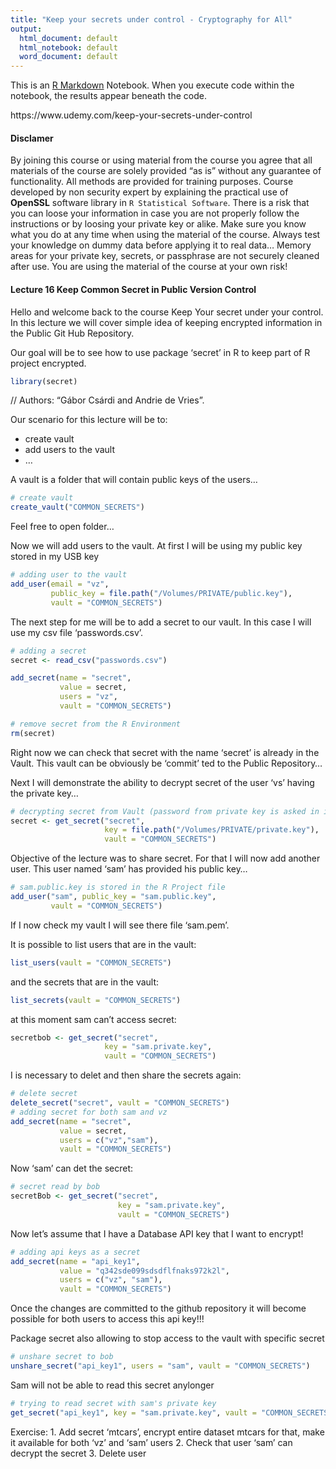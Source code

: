 ```yaml
---
title: "Keep your secrets under control - Cryptography for All"
output:
  html_document: default
  html_notebook: default
  word_document: default
---
```


This is an [R Markdown](http://rmarkdown.rstudio.com) Notebook. When you execute code within the notebook, the results appear beneath the code. 

https://www.udemy.com/keep-your-secrets-under-control

#### Disclamer

By joining this course or using material from the course you agree that all materials of the course are solely provided "as is" without any guarantee of functionality. All methods are provided for training purposes. Course developed by non security expert by explaining the practical use of **OpenSSL** software library in `R Statistical Software`. There is a risk that you can loose your information in case you are not properly follow the instructions or by loosing your private key or alike. Make sure you know what you do at any time when using the material of the course. Always test your knowledge on dummy data before applying it to real data... Memory areas for your private key, secrets, or passphrase are not securely cleaned after use. You are using the material of the course at your own risk!

#### Lecture 16 Keep Common Secret in Public Version Control

Hello and welcome back to the course Keep Your secret under your control. In this lecture we will cover simple idea of keeping encrypted information in the Public Git Hub Repository. 

Our goal will be to see how to use package 'secret' in R to keep part of R project encrypted.

```r
library(secret)
```

// Authors: "Gábor Csárdi and Andrie de Vries".

Our scenario for this lecture will be to:

* create vault
* add users to the vault
* ...

A vault is a folder that will contain public keys of the users...

```r
# create vault
create_vault("COMMON_SECRETS")
```

Feel free to open folder...

Now we will add users to the vault. At first I will be using my public key stored in my USB key

```r
# adding user to the vault
add_user(email = "vz",
         public_key = file.path("/Volumes/PRIVATE/public.key"),
         vault = "COMMON_SECRETS")
```

The next step for me will be to add a secret to our vault. In this case I will use my csv file 'passwords.csv'. 

```r
# adding a secret
secret <- read_csv("passwords.csv")

add_secret(name = "secret", 
           value = secret,
           users = "vz",
           vault = "COMMON_SECRETS")

# remove secret from the R Environment
rm(secret)
```

Right now we can check that secret with the name 'secret' is already in the Vault. This vault can be obviously be 'commit' ted to the Public Repository...

Next I will demonstrate the ability to decrypt secret of the user 'vs' having the private key... 
```r
# decrypting secret from Vault (password from private key is asked in interactive mode)
secret <- get_secret("secret",
                     key = file.path("/Volumes/PRIVATE/private.key"),
                     vault = "COMMON_SECRETS")
```

Objective of the lecture was to share secret. For that I will now add another user. This user named 'sam' has provided his public key...

```r
# sam.public.key is stored in the R Project file
add_user("sam", public_key = "sam.public.key",
         vault = "COMMON_SECRETS")
```

If I now check my vault I will see there file 'sam.pem'.

It is possible to list users that are in the vault:

```r
list_users(vault = "COMMON_SECRETS")
```

and the secrets that are in the vault:
```r
list_secrets(vault = "COMMON_SECRETS")
```

at this moment sam can't access secret:

```r
secretbob <- get_secret("secret",
                     key = "sam.private.key",
                     vault = "COMMON_SECRETS")
```

I is necessary to delet and then share the secrets again:

```r
# delete secret
delete_secret("secret", vault = "COMMON_SECRETS")
# adding secret for both sam and vz
add_secret(name = "secret", 
           value = secret,
           users = c("vz","sam"),
           vault = "COMMON_SECRETS")
```

Now 'sam' can det the secret:

```r
# secret read by bob
secretBob <- get_secret("secret",
                        key = "sam.private.key",
                        vault = "COMMON_SECRETS")
```

Now let's assume that I have a Database API key that I want to encrypt!

```r
# adding api keys as a secret
add_secret(name = "api_key1",
           value = "q342sde099sdsdflfnaks972k2l",
           users = c("vz", "sam"),
           vault = "COMMON_SECRETS")
```

Once the changes are committed to the github repository it will become possible for both users to access this api key!!!

Package secret also allowing to stop access to the vault with specific secret

```r
# unshare secret to bob
unshare_secret("api_key1", users = "sam", vault = "COMMON_SECRETS")
```

Sam will not be able to read this secret anylonger

```r
# trying to read secret with sam's private key
get_secret("api_key1", key = "sam.private.key", vault = "COMMON_SECRETS")
```



Exercise:
1. Add secret 'mtcars', encrypt entire dataset mtcars for that, make it available for both 'vz' and 'sam' users
2. Check that user 'sam' can decrypt the secret
3. Delete user 